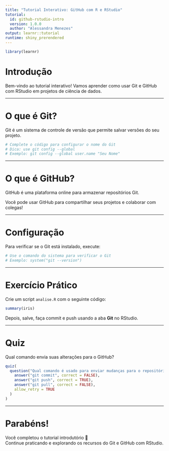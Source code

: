 ```yaml
---
title: "Tutorial Interativo: GitHub com R e RStudio"
tutorial:
  id: github-rstudio-intro
  version: 1.0.0
  author: "Alessandra Menezes"
output: learnr::tutorial
runtime: shiny_prerendered
---
```


```r
library(learnr)
```

# Introdução

Bem-vindo ao tutorial interativo! Vamos aprender como usar Git e GitHub com RStudio em projetos de ciência de dados.

---

# O que é Git?

Git é um sistema de controle de versão que permite salvar versões do seu projeto.

```r
# Complete o código para configurar o nome do Git
# Dica: use git config --global
# Exemplo: git config --global user.name "Seu Nome"
```

---

# O que é GitHub?

GitHub é uma plataforma online para armazenar repositórios Git.

::: {.callout-tip}
Você pode usar GitHub para compartilhar seus projetos e colaborar com colegas!
:::

---

# Configuração

Para verificar se o Git está instalado, execute:

```r
# Use o comando do sistema para verificar o Git
# Exemplo: system("git --version")
```

---

# Exercício Prático

Crie um script `analise.R` com o seguinte código:

```r
summary(iris)
```

Depois, salve, faça commit e push usando a aba **Git** no RStudio.

---

# Quiz

Qual comando envia suas alterações para o GitHub?

```r
quiz(
  question("Qual comando é usado para enviar mudanças para o repositório remoto?",
    answer("git commit", correct = FALSE),
    answer("git push", correct = TRUE),
    answer("git pull", correct = FALSE),
    allow_retry = TRUE
  )
)
```

---

# Parabéns!

Você completou o tutorial introdutório 🎉  
Continue praticando e explorando os recursos do Git e GitHub com RStudio.


